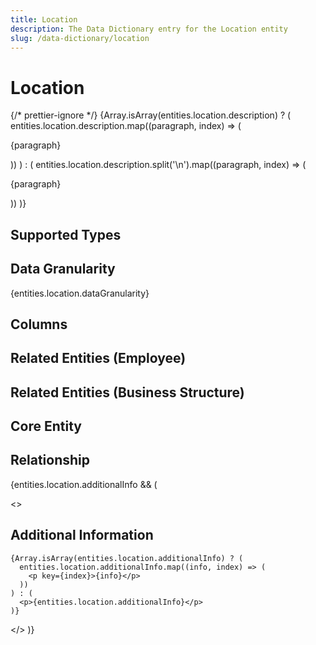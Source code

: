 ```yaml
---
title: Location
description: The Data Dictionary entry for the Location entity
slug: /data-dictionary/location
---
```



# Location

{/* prettier-ignore */}
{Array.isArray(entities.location.description) ? (
  entities.location.description.map((paragraph, index) => (
    <p key={index}>{paragraph}</p>
))
) : (
entities.location.description.split('\n').map((paragraph, index) => (

<p key={index}>{paragraph}</p>
)) )}

## Supported Types

<SupportedTypesTable supportedTypes={entities.location.supportedTypes} />

## Data Granularity

{entities.location.dataGranularity}

## Columns

<ColumnsTable columns={entities.location.columns} />

## Related Entities (Employee)

<RelatedEntitiesList relatedEntities={entities.location.relatedEntities.employee} />

## Related Entities (Business Structure)

<RelatedEntitiesList relatedEntities={entities.location.relatedEntities.businessStructure} />

## Core Entity

<CoreEntityTable coreEntities={entities.location.coreEntity} />

## Relationship

<RelationshipTable
  relationship={entities.location.relationship}
  simple={true}
/>

{entities.location.additionalInfo && (

  <>
    <h2>Additional Information</h2>

    {Array.isArray(entities.location.additionalInfo) ? (
      entities.location.additionalInfo.map((info, index) => (
        <p key={index}>{info}</p>
      ))
    ) : (
      <p>{entities.location.additionalInfo}</p>
    )}

  </>
)}
